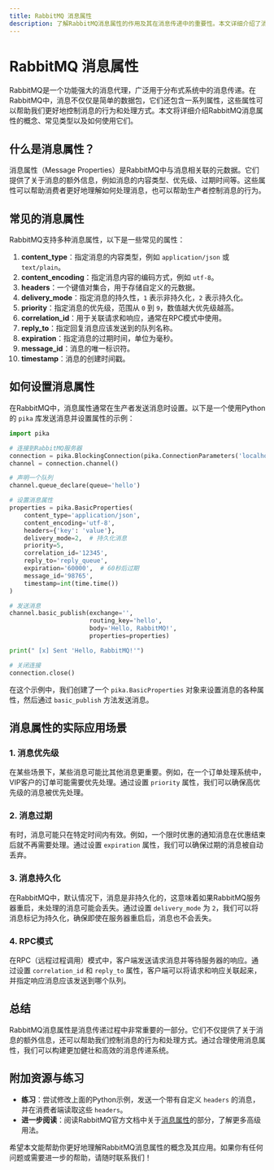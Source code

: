 ```yaml
---
title: RabbitMQ 消息属性
description: 了解RabbitMQ消息属性的作用及其在消息传递中的重要性。本文详细介绍了消息属性的常见类型、使用方法以及实际应用场景。
---
```


# RabbitMQ 消息属性

RabbitMQ是一个功能强大的消息代理，广泛用于分布式系统中的消息传递。在RabbitMQ中，消息不仅仅是简单的数据包，它们还包含一系列属性，这些属性可以帮助我们更好地控制消息的行为和处理方式。本文将详细介绍RabbitMQ消息属性的概念、常见类型以及如何使用它们。

## 什么是消息属性？

消息属性（Message Properties）是RabbitMQ中与消息相关联的元数据。它们提供了关于消息的额外信息，例如消息的内容类型、优先级、过期时间等。这些属性可以帮助消费者更好地理解如何处理消息，也可以帮助生产者控制消息的行为。

## 常见的消息属性

RabbitMQ支持多种消息属性，以下是一些常见的属性：

1. **content_type**：指定消息的内容类型，例如 `application/json` 或 `text/plain`。
2. **content_encoding**：指定消息内容的编码方式，例如 `utf-8`。
3. **headers**：一个键值对集合，用于存储自定义的元数据。
4. **delivery_mode**：指定消息的持久性，`1` 表示非持久化，`2` 表示持久化。
5. **priority**：指定消息的优先级，范围从 `0` 到 `9`，数值越大优先级越高。
6. **correlation_id**：用于关联请求和响应，通常在RPC模式中使用。
7. **reply_to**：指定回复消息应该发送到的队列名称。
8. **expiration**：指定消息的过期时间，单位为毫秒。
9. **message_id**：消息的唯一标识符。
10. **timestamp**：消息的创建时间戳。

## 如何设置消息属性

在RabbitMQ中，消息属性通常在生产者发送消息时设置。以下是一个使用Python的 `pika` 库发送消息并设置属性的示例：

```python
import pika

# 连接到RabbitMQ服务器
connection = pika.BlockingConnection(pika.ConnectionParameters('localhost'))
channel = connection.channel()

# 声明一个队列
channel.queue_declare(queue='hello')

# 设置消息属性
properties = pika.BasicProperties(
    content_type='application/json',
    content_encoding='utf-8',
    headers={'key': 'value'},
    delivery_mode=2,  # 持久化消息
    priority=5,
    correlation_id='12345',
    reply_to='reply_queue',
    expiration='60000',  # 60秒后过期
    message_id='98765',
    timestamp=int(time.time())
)

# 发送消息
channel.basic_publish(exchange='',
                      routing_key='hello',
                      body='Hello, RabbitMQ!',
                      properties=properties)

print(" [x] Sent 'Hello, RabbitMQ!'")

# 关闭连接
connection.close()
```

在这个示例中，我们创建了一个 `pika.BasicProperties` 对象来设置消息的各种属性，然后通过 `basic_publish` 方法发送消息。

## 消息属性的实际应用场景

### 1. 消息优先级

在某些场景下，某些消息可能比其他消息更重要。例如，在一个订单处理系统中，VIP客户的订单可能需要优先处理。通过设置 `priority` 属性，我们可以确保高优先级的消息被优先处理。

### 2. 消息过期

有时，消息可能只在特定时间内有效。例如，一个限时优惠的通知消息在优惠结束后就不再需要处理。通过设置 `expiration` 属性，我们可以确保过期的消息被自动丢弃。

### 3. 消息持久化

在RabbitMQ中，默认情况下，消息是非持久化的，这意味着如果RabbitMQ服务器重启，未处理的消息可能会丢失。通过设置 `delivery_mode` 为 `2`，我们可以将消息标记为持久化，确保即使在服务器重启后，消息也不会丢失。

### 4. RPC模式

在RPC（远程过程调用）模式中，客户端发送请求消息并等待服务器的响应。通过设置 `correlation_id` 和 `reply_to` 属性，客户端可以将请求和响应关联起来，并指定响应消息应该发送到哪个队列。

## 总结

RabbitMQ消息属性是消息传递过程中非常重要的一部分。它们不仅提供了关于消息的额外信息，还可以帮助我们控制消息的行为和处理方式。通过合理使用消息属性，我们可以构建更加健壮和高效的消息传递系统。

## 附加资源与练习

- **练习**：尝试修改上面的Python示例，发送一个带有自定义 `headers` 的消息，并在消费者端读取这些 `headers`。
- **进一步阅读**：阅读RabbitMQ官方文档中关于[消息属性](https://www.rabbitmq.com/properties.html)的部分，了解更多高级用法。

希望本文能帮助你更好地理解RabbitMQ消息属性的概念及其应用。如果你有任何问题或需要进一步的帮助，请随时联系我们！